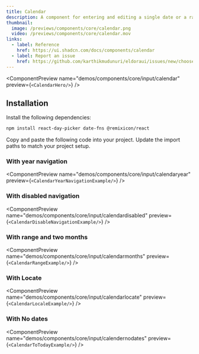 ```yaml
---
title: Calendar
description: A component for entering and editing a single date or a range of dates extending shadcn.
thumbnail:
  image: /previews/components/core/calendar.png
  video: /previews/components/core/calendar.mov
links:
  - label: Reference
    href: https://ui.shadcn.com/docs/components/calendar
  - label: Report an issue
    href: https://github.com/karthikmudunuri/eldoraui/issues/new/choose
---
```


<ComponentPreview
  name="demos/components/core/input/calendar"
  preview={`<CalendarHero/>`}
/>

## Installation

<Steps>
  <Step>Install the following dependencies:</Step>

```bash
npm install react-day-picker date-fns @remixicon/react
```

  <Step>Copy and paste the following code into your project.</Step>
  <ComponentSource name="components/core/default/calendarnew" />
  <Step>Update the import paths to match your project setup.</Step>
</Steps>

###  With year navigation


<ComponentPreview
  name="demos/components/core/input/calendaryear"
  preview={`<CalendarYearNavigationExample/>`}
/>

###  With disabled navigation


<ComponentPreview
  name="demos/components/core/input/calendardisabled"
  preview={`<CalendarDisableNavigationExample/>`}
/>

###  With range and two months


<ComponentPreview
  name="demos/components/core/input/calendarmonths"
  preview={`<CalendarRangeExample/>`}
/>


###  With Locate

<ComponentPreview
  name="demos/components/core/input/calendarlocate"
  preview={`<CalendarLocaleExample/>`}
/>

### With No dates

<ComponentPreview
  name="demos/components/core/input/calendernodates"
  preview={`<CalendarToTodayExample/>`}
/>
